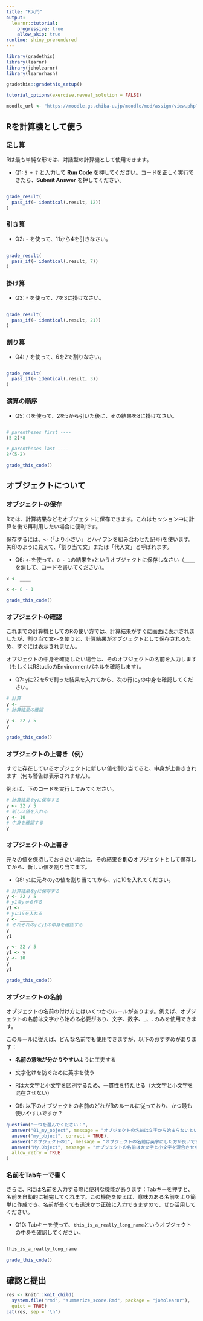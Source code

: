 ```yaml
---
title: "R入門"
output:
  learnr::tutorial:
    progressive: true
    allow_skip: true
runtime: shiny_prerendered
---
```


```r
library(gradethis)
library(learnr)
library(joholearnr)
library(learnrhash)

gradethis::gradethis_setup()

tutorial_options(exercise.reveal_solution = FALSE)

moodle_url <- "https://moodle.gs.chiba-u.jp/moodle/mod/assign/view.php?id=1264655"
```

## Rを計算機として使う

### 足し算

Rは最も単純な形では、対話型の計算機として使用できます。

- Q1: `5 + 7` と入力して **Run Code** を押してください。コードを正しく実行できたら、**Submit Answer** を押してください。

```r

```

```r
grade_result(
  pass_if(~ identical(.result, 12))
)
```

### 引き算

- Q2: `-` を使って、11から4を引きなさい。

```r

```

```r
grade_result(
  pass_if(~ identical(.result, 7))
)
```

### 掛け算

- Q3: `*` を使って、7を3に掛けなさい。

```r

```

```r
grade_result(
  pass_if(~ identical(.result, 21))
)
```

### 割り算

- Q4: `/` を使って、6を2で割りなさい。

```r

```

```r
grade_result(
  pass_if(~ identical(.result, 3))
)
```

### 演算の順序

- Q5: `()`を使って、2を5から引いた後に、その結果を8に掛けなさい。

```r

```

```r
# parentheses first ----
(5-2)*8

# parentheses last ----
8*(5-2)
```

```r
grade_this_code()
```

## オブジェクトについて

### オブジェクトの保存

Rでは、計算結果などをオブジェクトに保存できます。これはセッション中に計算を後で再利用したい場合に便利です。

保存するには、`<-` (「より小さい」とハイフンを組み合わせた記号)を使います。
矢印のように見えて、「割り当て文」または「代入文」と呼ばれます。

- Q6: `<-`を使って、`8 - 1`の結果を`x`というオブジェクトに保存しなさい（`____`を消して、コードを書いてください）。

```r
x <- ____
```

```r
x <- 8 - 1
```

```r
grade_this_code()
```

### オブジェクトの確認

これまでの計算機としてのRの使い方では、計算結果がすぐに画面に表示されましたが、割り当て文`<-`を使うと、計算結果がオブジェクトとして保存されるため、すぐには表示されません。

オブジェクトの中身を確認したい場合は、そのオブジェクトの名前を入力します（もしくはRStudioのEnvironmentパネルを確認します）。

- Q7: `y`に22を5で割った結果を入れてから、次の行に`y`の中身を確認してください。

```r
# 計算
y <- ____
# 計算結果の確認
```

```r
y <- 22 / 5
y
```

```r
grade_this_code()
```

### オブジェクトの上書き（例）

すでに存在しているオブジェクトに新しい値を割り当てると、中身が上書きされます（何も警告は表示されません）。

例えば、下のコードを実行してみてください。

```r
# 計算結果をyに保存する
y <- 22 / 5
# 新しい値を入れる
y <- 10
# 中身を確認する
y
```

### オブジェクトの上書き

元々の値を保持しておきたい場合は、その結果を**別の**オブジェクトとして保存してから、新しい値を割り当てます。

- Q8: `y1`に元々の`y`の値を割り当ててから、`y`に10を入れてください。

```r
# 計算結果をyに保存する
y <- 22 / 5
# y1をyから作る
y1 <- _____
# yに10を入れる
y <- _____
# それぞれのyとy1の中身を確認する
y
y1
```

```r
y <- 22 / 5
y1 <- y
y <- 10
y
y1
```

```r
grade_this_code()
```

### オブジェクトの名前

オブジェクトの名前の付け方にはいくつかのルールがあります。例えば、オブジェクトの名前は文字から始める必要があり、文字、数字、`_`、`.`のみを使用できます。

このルールに従えば、どんな名前でも使用できますが、以下のおすすめがあります：

- **名前の意味が分かりやすい**ように工夫する
- 文字化けを防ぐために英字を使う
- Rは大文字と小文字を区別するため、一貫性を持たせる（大文字と小文字を混在させない）

- Q9: 以下のオブジェクトの名前のどれがRのルールに従っており、かつ最も使いやすいですか？

```r
question("一つを選んでください：",
  answer("01_my_object", message = "オブジェクトの名前は文字から始まらないといけません"),
  answer("my_object", correct = TRUE),
  answer("オブジェクトの1", message = "オブジェクトの名前は英字にした方が良いです"),
  answer("My.Object", message = "オブジェクトの名前は大文字と小文字を混合させない方が良いです"),
  allow_retry = TRUE
)
```

### 名前をTabキーで書く

さらに、Rには名前を入力する際に便利な機能があります：Tabキーを押すと、名前を自動的に補完してくれます。この機能を使えば、意味のある名前をより簡単に作成でき、名前が長くても迅速かつ正確に入力できますので、ぜひ活用してください。

- Q10: Tabキーを使って、`this_is_a_really_long_name`というオブジェクトの中身を確認してください。

<!--
This works because {joholearnr} includes the data object this_is_a_really_long_name 
Otherwise, {learnr} won't tab-complete object names from code chunks
-->

```r

```

```r
this_is_a_really_long_name
```

```r
grade_this_code()
```

## 確認と提出

```r
res <- knitr::knit_child(
  system.file("rmd", "summarize_score.Rmd", package = "joholearnr"),
  quiet = TRUE)
cat(res, sep = '\n')
```
